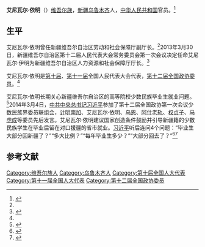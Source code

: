 '''艾尼瓦尔·依明'''（{{bd|1955年|6月||}}）[[维吾尔族|维吾尔族]]，[[新疆|新疆]][[乌鲁木齐|乌鲁木齐]]人，[[中华人民共和国|中华人民共和国]]官员。<ref name=jianli>{{Cite web |url=http://2009.xjnews.cn/newsshow.asp?id=52265&ntitle=9aeefcbacb84b05b0fa03bbeba5ebb89 |title=全国人大代表（附简历），新疆新闻网，2008-03-04 |access-date=2014-05-26 |archive-date=2016-03-09 |archive-url=https://web.archive.org/web/20160309044224/http://2009.xjnews.cn/newsshow.asp?id=52265&ntitle=9aeefcbacb84b05b0fa03bbeba5ebb89 |dead-url=no }}</ref>

==生平==
艾尼瓦尔·依明曾任新疆维吾尔自治区劳动和社会保障厅副厅长。<ref name=jianli/>2013年3月30日，新疆维吾尔自治区第十二届人民代表大会常务委员会第一次会议决定任命艾尼瓦尔·伊明为新疆维吾尔自治区人力资源和社会保障厅厅长。<ref name=zg>{{Cite web |url=http://renshi.people.com.cn/n/2013/0331/c139617-20977603.html |title=新疆维吾尔自治区人大常委会任免名单，中国共产党新闻网，2013-03-31 |access-date=2014-05-26 |archive-date=2016-03-04 |archive-url=https://web.archive.org/web/20160304085410/http://renshi.people.com.cn/n/2013/0331/c139617-20977603.html |dead-url=no }}</ref>

艾尼瓦尔·依明是[[第十届全国人民代表大会代表名单|第十届]]、[[第十一届全国人民代表大会代表名单|第十一届]]全国人民代表大会代表，[[中国人民政治协商会议第十二届全国委员会委员名单|第十二届全国政协委员]]。<ref name=jianli/>

艾尼瓦尔·依明长期关心新疆维吾尔自治区的高等院校少数民族毕业生就业问题。<ref>{{Cite web |url=http://www.cnr.cn/2010zhuanti/2010lianghui/lhspzx/db/201003/t20100311_506139668.html |title=艾尼瓦尔·依明：少数民族学生要就业，中广网，2010-03-11 |access-date=2014-05-26 |archive-date=2016-03-07 |archive-url=https://web.archive.org/web/20160307065939/http://www.cnr.cn/2010zhuanti/2010lianghui/lhspzx/db/201003/t20100311_506139668.html |dead-url=no }}</ref>2014年3月4日，[[中国共产党中央委员会总书记|中共中央总书记]][[习近平|习近平]]参加了第十二届全国政协第一次会议少数民族界委员联组会，[[计明南加|计明南加]]、艾尼瓦尔·依明、[[乌恩|乌恩]]、[[阿什老轨|阿什老轨]]、[[权贞子|权贞子]]、[[马虎成|马虎成]]等委员先后发言。艾尼瓦尔·依明建议国家创造条件鼓励并引导新疆籍的少数民族学生在毕业后留在对口援疆的省市就业。[[习近平|习近平]]听后连问4个问题：“毕业生大部分回新疆了？”“多大比例？”“每年毕业生多少？”“大部分回去了？”<ref>{{Cite web |url=http://news.xinhuanet.com/photo/2014-03/04/c_126220399.htm |title=习近平看望政协少数民族界委员，新华网，2014-03-04 |access-date=2014-05-26 |archive-date=2014-03-12 |archive-url=https://web.archive.org/web/20140312191418/http://news.xinhuanet.com/photo/2014-03/04/c_126220399.htm |dead-url=no }}</ref><ref>{{Cite web |url=http://news.dayoo.com/guangzhou/201403/05/73437_35324356.htm |title=习近平:坚决反对一切危害各民族大团结的言行，大洋网，2014-03-05 |access-date=2014-05-26 |archive-date=2016-03-04 |archive-url=https://web.archive.org/web/20160304120334/http://news.dayoo.com/guangzhou/201403/05/73437_35324356.htm |dead-url=no }}</ref>

==参考文献==
{{reflist}}

[[Category:维吾尔族人|Category:维吾尔族人]]
[[Category:乌鲁木齐人|Category:乌鲁木齐人]]
[[Category:第十届全国人大代表|Category:第十届全国人大代表]]
[[Category:第十一届全国人大代表|Category:第十一届全国人大代表]]
[[Category:第十二届全国政协委员|Category:第十二届全国政协委员]]